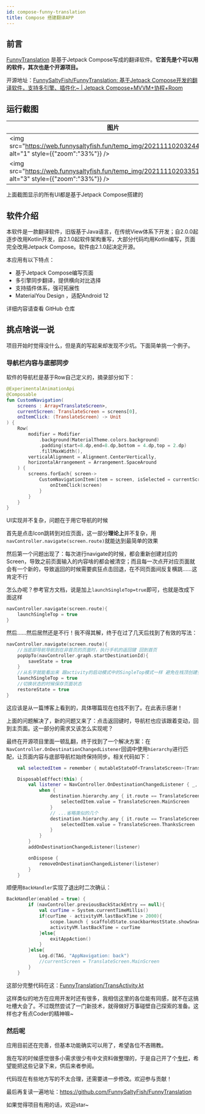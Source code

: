 ```yaml
---
id: compose-funny-translation
title: Compose 搭建翻译APP
---
```


## 前言

[FunnyTranslation](https://www.coolapk.com/apk/com.funny.translation) 是基于Jetpack Compose写成的翻译软件。**它首先是个可以用的软件，其次也是个开源项目。**

开源地址：[FunnySaltyFish/FunnyTranslation: 基于Jetpack Compose开发的翻译软件，支持多引擎、插件化~ | Jetpack Compose+MVVM+协程+Room](https://github.com/FunnySaltyFish/FunnyTranslation)


## 运行截图

| 图片                                                         | 图片                                                         |
| ------------------------------------------------------------ | ------------------------------------------------------------ |
| <img src="https://web.funnysaltyfish.fun/temp_img/202111102032441.jpg" alt="1" style={{"zoom":"33%"}} /> | <img src="https://web.funnysaltyfish.fun/temp_img/202111102032313.jpg" alt="2" style={{"zoom":"33%"}} /> |
| <img src="https://web.funnysaltyfish.fun/temp_img/202111102033517.jpg" alt="3" style={{"zoom":"33%"}} /> | <img src="https://web.funnysaltyfish.fun/temp_img/202111102033976.jpg" alt="4" style={{"zoom":"33%"}} /> |


上面截图显示的所有UI都是基于Jetpack Compose搭建的

## 软件介绍
本软件是一款翻译软件，旧版基于Java语言，在传统View体系下开发；自2.0.0起逐步改用Kotlin开发，自2.1.0起软件架构重写，大部分代码均用Kotlin编写，页面完全改用Jetpack Compose。软件由2.1.0起决定开源。

本应用有以下特点：
- 基于Jetpack Compose编写页面
- 多引擎同步翻译，提供横向对比选择
- 支持插件体系，强可拓展性
- MaterialYou Design ，适配Android 12

详细内容请查看 GitHub 仓库


## 挑点啥说一说

项目开始时觉得没什么，但是真的写起来却发现不少坑。下面简单挑一个例子。

### 导航栏内容与底部同步

软件的导航栏是基于Row自己定义的，摘录部分如下：

```kotlin
@ExperimentalAnimationApi
@Composable
fun CustomNavigation(
    screens : Array<TranslateScreen>,
    currentScreen: TranslateScreen = screens[0],
    onItemClick: (TranslateScreen) -> Unit
) {
    Row(
        modifier = Modifier
            .background(MaterialTheme.colors.background)
            .padding(start=8.dp,end=8.dp,bottom = 4.dp,top = 2.dp)
            .fillMaxWidth(),
        verticalAlignment = Alignment.CenterVertically,
        horizontalArrangement = Arrangement.SpaceAround
    ) {
        screens.forEach{ screen->
            CustomNavigationItem(item = screen, isSelected = currentScreen==screen) {
                onItemClick(screen)
            }
        }
    }
}
```

UI实现并不复杂，问题在于用它导航的时候

首先是点击Icon跳转到对应页面，这一部分**理论上**并不复杂，用`navController.navigate(screen.route)`就能达到最简单的效果

然后第一个问题出现了：每次进行navigate的时候，都会重新创建对应的Screen，导致之前页面输入的内容啥的都会被清空；而且每一次点开对应页面就会有一个新的，导致返回的时候需要疯狂点击回退，在不同页面间反复横跳……这肯定不行

怎么办呢？参考官方文档，说是加上`launchSingleTop=true`即可，也就是改成下面这样

```kotlin
navController.navigate(screen.route){
    launchSingleTop = true
}
```

然后……然后居然还是不行！我不得其解，终于在过了几天后找到了有效的写法：

```kotlin
navController.navigate(screen.route){
	//当底部导航导航到在非首页的页面时，执行手机的返回键 回到首页
	popUpTo(navController.graph.startDestinationId){
		saveState = true
	}
    //从名字就能看出来 跟activity的启动模式中的SingleTop模式一样 避免在栈顶创建多个实例
    launchSingleTop = true
    //切换状态的时候保存页面状态
    restoreState = true
}
```

这应该是从一篇博客上看到的，具体哪篇现在也找不到了。在此表示感谢！

上面的问题解决了，新的问题又来了：点击返回键时，导航栏也应该跟着变动，回到主页面。这一部分的需求又该怎么实现呢？

最终在开源项目里面一顿乱翻，终于找到了一个解决方案：在`NavController.OnDestinationChangedListener`回调中使用`hierarchy`进行匹配，让页面内容与底部导航栏始终保持同步。相关代码如下：

```kotlin
	val selectedItem = remember { mutableStateOf<TranslateScreen>(TranslateScreen.MainScreen) }

    DisposableEffect(this) {
        val listener = NavController.OnDestinationChangedListener { _, destination, _ ->
            when {
                destination.hierarchy.any { it.route == TranslateScreen.MainScreen.route } -> {
                    selectedItem.value = TranslateScreen.MainScreen
                }
                // ...省略类似的几个
                destination.hierarchy.any { it.route == TranslateScreen.ThanksScreen.route } -> {
                    selectedItem.value = TranslateScreen.ThanksScreen
                }
            }
        }
        addOnDestinationChangedListener(listener)

        onDispose {
            removeOnDestinationChangedListener(listener)
        }
    }
```

顺便用`BackHandler`实现了退出时二次确认：

```kotlin
BackHandler(enabled = true) {
        if (navController.previousBackStackEntry == null){
            val curTime = System.currentTimeMillis()
            if(curTime - activityVM.lastBackTime > 2000){
                scope.launch { scaffoldState.snackbarHostState.showSnackbar(FunnyApplication.resources.getString(R.string.snack_quit)) }
                activityVM.lastBackTime = curTime
            }else{
                exitAppAction()
            }
        }else{
            Log.d(TAG, "AppNavigation: back")
            //currentScreen = TranslateScreen.MainScreen
        }
    }
```

这部分完整代码在这：[FunnyTranslation/TransActivity.kt](https://github.com/FunnySaltyFish/FunnyTranslation/blob/compose/translate/src/main/java/com/funny/translation/translate/TransActivity.kt)

这样类似的地方在应用开发时还有很多，我相信这里的各位能有同感，就不在这搞吐槽大会了。不过既然尝试了一门新技术，就得做好万事碰壁自己探索的准备。这样也才有点Coder的精神嘛~

### 然后呢

应用目前还在完善，但基本功能确实可以用了，希望各位不吝赐教。

我在写的时候感觉很多小需求很少有中文资料做整理的，于是自己开了个[专栏](https://juejin.cn/column/7024350372680433672)，希望能把这些记录下来，供后来者参阅。

代码现在有些地方写的不太合理，还需要进一步修改。欢迎参与贡献！

最后再复读一遍地址：https://github.com/FunnySaltyFish/FunnyTranslation

如果觉得项目有用的话，欢迎star~
